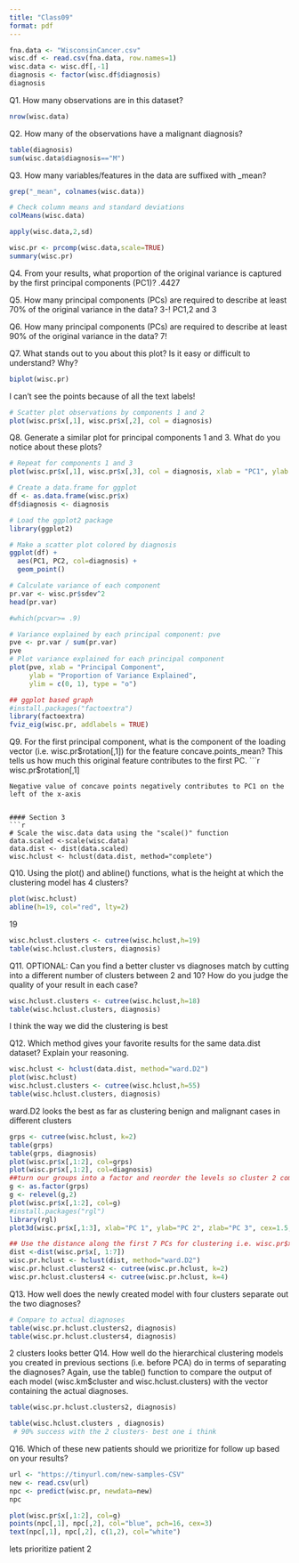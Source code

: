 ```yaml
---
title: "Class09"
format: pdf
---
```

```r
fna.data <- "WisconsinCancer.csv"
wisc.df <- read.csv(fna.data, row.names=1)
wisc.data <- wisc.df[,-1]
diagnosis <- factor(wisc.df$diagnosis) 
diagnosis
```

Q1. How many observations are in this dataset?

```r
nrow(wisc.data)

```

Q2. How many of the observations have a malignant diagnosis?
```r
table(diagnosis)
sum(wisc.data$diagnosis=="M")

```
Q3. How many variables/features in the data are suffixed with _mean?
```r
grep("_mean", colnames(wisc.data))
```


```r
# Check column means and standard deviations
colMeans(wisc.data)

apply(wisc.data,2,sd)

wisc.pr <- prcomp(wisc.data,scale=TRUE)
summary(wisc.pr)
```
Q4. From your results, what proportion of the original variance is captured by the first principal components (PC1)?
.4427

Q5. How many principal components (PCs) are required to describe at least 70% of the original variance in the data?
3-! PC1,2 and 3

Q6. How many principal components (PCs) are required to describe at least 90% of the original variance in the data?
7!

Q7. What stands out to you about this plot? Is it easy or difficult to understand? Why?

```r
biplot(wisc.pr)
```
I can't see the points because of all the text labels!
```r
# Scatter plot observations by components 1 and 2
plot(wisc.pr$x[,1], wisc.pr$x[,2], col = diagnosis)

```
Q8. Generate a similar plot for principal components 1 and 3. What do you notice about these plots?
```r
# Repeat for components 1 and 3
plot(wisc.pr$x[,1], wisc.pr$x[,3], col = diagnosis, xlab = "PC1", ylab = "PC3")

```
```r
# Create a data.frame for ggplot
df <- as.data.frame(wisc.pr$x)
df$diagnosis <- diagnosis

# Load the ggplot2 package
library(ggplot2)

# Make a scatter plot colored by diagnosis
ggplot(df) + 
  aes(PC1, PC2, col=diagnosis) + 
  geom_point()

```

```r
# Calculate variance of each component
pr.var <- wisc.pr$sdev^2
head(pr.var)

#which(pcvar>= .9)

# Variance explained by each principal component: pve
pve <- pr.var / sum(pr.var)
pve
# Plot variance explained for each principal component
plot(pve, xlab = "Principal Component", 
     ylab = "Proportion of Variance Explained", 
     ylim = c(0, 1), type = "o")

```
```r
## ggplot based graph
#install.packages("factoextra")
library(factoextra)
fviz_eig(wisc.pr, addlabels = TRUE)

```
Q9. For the first principal component, what is the component of the loading vector (i.e. wisc.pr$rotation[,1]) for the feature concave.points_mean? This tells us how much this original feature contributes to the first PC.
```r
wisc.pr$rotation[,1]

```
Negative value of concave points negatively contributes to PC1 on the left of the x-axis


#### Section 3
```r
# Scale the wisc.data data using the "scale()" function
data.scaled <-scale(wisc.data)
data.dist <- dist(data.scaled)
wisc.hclust <- hclust(data.dist, method="complete")

```
Q10. Using the plot() and abline() functions, what is the height at which the clustering model has 4 clusters?
```r
plot(wisc.hclust)
abline(h=19, col="red", lty=2)
```
19
```r
wisc.hclust.clusters <- cutree(wisc.hclust,h=19)
table(wisc.hclust.clusters, diagnosis)

```
Q11. OPTIONAL: Can you find a better cluster vs diagnoses match by cutting into a different number of clusters between 2 and 10? How do you judge the quality of your result in each case?
```r
wisc.hclust.clusters <- cutree(wisc.hclust,h=18)
table(wisc.hclust.clusters, diagnosis)

```
I think the way we did the clustering is best

Q12. Which method gives your favorite results for the same data.dist dataset? Explain your reasoning.
```r
wisc.hclust <- hclust(data.dist, method="ward.D2")
plot(wisc.hclust)
wisc.hclust.clusters <- cutree(wisc.hclust,h=55)
table(wisc.hclust.clusters, diagnosis)
```
ward.D2 looks the best as far as clustering benign and malignant cases in different clusters


```r
grps <- cutree(wisc.hclust, k=2)
table(grps)
table(grps, diagnosis)
plot(wisc.pr$x[,1:2], col=grps)
plot(wisc.pr$x[,1:2], col=diagnosis)
##turn our groups into a factor and reorder the levels so cluster 2 comes first and thus gets the first color (black) and cluster 1 gets the second color (red).
g <- as.factor(grps)
g <- relevel(g,2)
plot(wisc.pr$x[,1:2], col=g)
#install.packages("rgl")
library(rgl)
plot3d(wisc.pr$x[,1:3], xlab="PC 1", ylab="PC 2", zlab="PC 3", cex=1.5, size=1, type="s", col=grps)

```
```r
## Use the distance along the first 7 PCs for clustering i.e. wisc.pr$x[, 1:7]
dist <-dist(wisc.pr$x[, 1:7])
wisc.pr.hclust <- hclust(dist, method="ward.D2")
wisc.pr.hclust.clusters2 <- cutree(wisc.pr.hclust, k=2)
wisc.pr.hclust.clusters4 <- cutree(wisc.pr.hclust, k=4)

```

Q13. How well does the newly created model with four clusters separate out the two diagnoses?

```r
# Compare to actual diagnoses
table(wisc.pr.hclust.clusters2, diagnosis)
table(wisc.pr.hclust.clusters4, diagnosis)

```
2 clusters looks better
Q14. How well do the hierarchical clustering models you created in previous sections (i.e. before PCA) do in terms of separating the diagnoses? Again, use the table() function to compare the output of each model (wisc.km$cluster and wisc.hclust.clusters) with the vector containing the actual diagnoses.
```r
table(wisc.pr.hclust.clusters2, diagnosis)

table(wisc.hclust.clusters , diagnosis) 
 # 90% success with the 2 clusters- best one i think
```
Q16. Which of these new patients should we prioritize for follow up based on your results?
```r
url <- "https://tinyurl.com/new-samples-CSV"
new <- read.csv(url)
npc <- predict(wisc.pr, newdata=new)
npc

```
```r
plot(wisc.pr$x[,1:2], col=g)
points(npc[,1], npc[,2], col="blue", pch=16, cex=3)
text(npc[,1], npc[,2], c(1,2), col="white")
```
lets prioritize patient 2